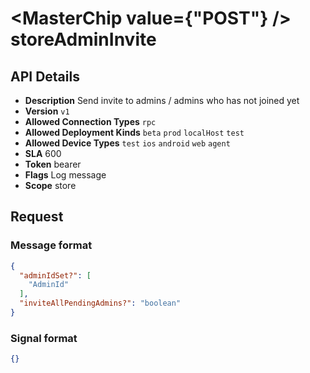 
# <MasterChip value={"POST"} /> storeAdminInvite

## API Details

- **Description** Send invite to admins / admins who has not joined yet
- **Version** `v1`
- **Allowed Connection Types** `rpc` 
- **Allowed Deployment Kinds** `beta` `prod` `localHost` `test` 
- **Allowed Device Types** `test` `ios` `android` `web` `agent` 
- **SLA** 600
- **Token** bearer
- **Flags** Log message
- **Scope** store


## Request

### Message format

```json
{
  "adminIdSet?": [
    "AdminId"
  ],
  "inviteAllPendingAdmins?": "boolean"
}
```

### Signal format

```json
{}
```

